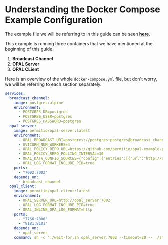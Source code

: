 # Understanding the Docker Compose Example Configuration

The example file we will be referring to in this guide can be seen **[here](https://github.com/permitio/opal/blob/master/docker/docker-compose-example.yml)**.

This example is running three containers that we have mentioned at the beginning of this guide.

1. **Broadcast Channel**
2. **OPAL Server**
3. **OPAL CLient**

Here is an overview of the whole `docker-compose.yml` file, but don't worry, we will be referring to each section separately.

```yml showLineNumbers
services:
  broadcast_channel:
    image: postgres:alpine
    environment:
      - POSTGRES_DB=postgres
      - POSTGRES_USER=postgres
      - POSTGRES_PASSWORD=postgres
  opal_server:
    image: permitio/opal-server:latest
    environment:
      - OPAL_BROADCAST_URI=postgres://postgres:postgres@broadcast_channel:5432/postgres
      - UVICORN_NUM_WORKERS=4
      - OPAL_POLICY_REPO_URL=https://github.com/permitio/opal-example-policy-repo
      - OPAL_POLICY_REPO_POLLING_INTERVAL=30
      - OPAL_DATA_CONFIG_SOURCES={"config":{"entries":[{"url":"http://opal_server:7002/policy-data","topics":["policy_data"],"dst_path":"/static"}]}}
      - OPAL_LOG_FORMAT_INCLUDE_PID=true
    ports:
      - "7002:7002"
    depends_on:
      - broadcast_channel
  opal_client:
    image: permitio/opal-client:latest
    environment:
      - OPAL_SERVER_URL=http://opal_server:7002
      - OPAL_LOG_FORMAT_INCLUDE_PID=true
      - OPAL_INLINE_OPA_LOG_FORMAT=http
    ports:
      - "7766:7000"
      - "8181:8181"
    depends_on:
      - opal_server
    command: sh -c "./wait-for.sh opal_server:7002 --timeout=20 -- ./start.sh"
```
